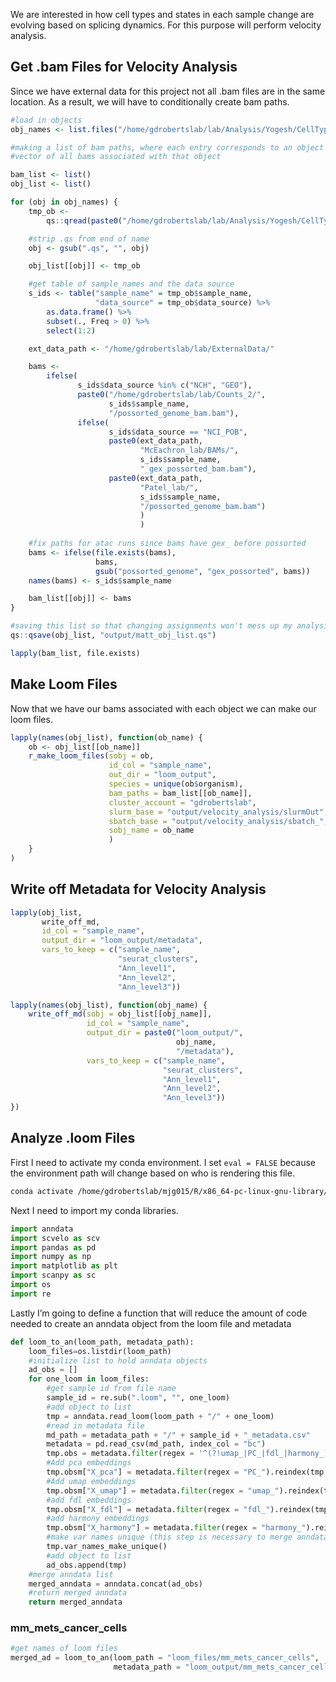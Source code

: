 We are interested in how cell types and states in each sample change are evolving based on splicing dynamics. For this purpose will perform velocity analysis.

## Get .bam Files for Velocity Analysis

Since we have external data for this project not all .bam files are in the same location. As a result, we will have to conditionally create bam paths.

```r
#load in objects
obj_names <- list.files("/home/gdrobertslab/lab/Analysis/Yogesh/CellTypeAnnRefs/output/seurat_objects/tumor_vs_stroma/")

#making a list of bam paths, where each entry corresponds to an object and is a
#vector of all bams associated with that object

bam_list <- list()
obj_list <- list()

for (obj in obj_names) {
    tmp_ob <-
        qs::qread(paste0("/home/gdrobertslab/lab/Analysis/Yogesh/CellTypeAnnRefs/output/seurat_objects/tumor_vs_stroma/", obj)) #nolint

    #strip .qs from end of name
    obj <- gsub(".qs", "", obj)

    obj_list[[obj]] <- tmp_ob

    #get table of sample_names and the data source
    s_ids <- table("sample_name" = tmp_ob$sample_name,
                   "data_source" = tmp_ob$data_source) %>%
        as.data.frame() %>%
        subset(., Freq > 0) %>%
        select(1:2)

    ext_data_path <- "/home/gdrobertslab/lab/ExternalData/"

    bams <-
        ifelse(
               s_ids$data_source %in% c("NCH", "GEO"),
               paste0("/home/gdrobertslab/lab/Counts_2/",
                      s_ids$sample_name,
                      "/possorted_genome_bam.bam"),
               ifelse(
                      s_ids$data_source == "NCI_POB",
                      paste0(ext_data_path,
                             "McEachron_lab/BAMs/",
                             s_ids$sample_name,
                             "_gex_possorted_bam.bam"),
                      paste0(ext_data_path,
                             "Patel_lab/",
                             s_ids$sample_name,
                             "/possorted_genome_bam.bam")
                             )
                             )
    
    #fix paths for atac runs since bams have gex_ before possorted
    bams <- ifelse(file.exists(bams),
                   bams,
                   gsub("possorted_genome", "gex_possorted", bams))
    names(bams) <- s_ids$sample_name

    bam_list[[obj]] <- bams
}

#saving this list so that changing assignments won't mess up my analysis
qs::qsave(obj_list, "output/matt_obj_list.qs")

lapply(bam_list, file.exists)
```

## Make Loom Files

Now that we have our bams associated with each object we can make our loom files.

```r
lapply(names(obj_list), function(ob_name) {
    ob <- obj_list[[ob_name]]
    r_make_loom_files(sobj = ob,
                      id_col = "sample_name",
                      out_dir = "loom_output",
                      species = unique(ob$organism),
                      bam_paths = bam_list[[ob_name]],
                      cluster_account = "gdrobertslab",
                      slurm_base = "output/velocity_analysis/slurmOut",
                      sbatch_base = "output/velocity_analysis/sbatch_",
                      sobj_name = ob_name
                      )
    }
)
```

## Write off Metadata for Velocity Analysis

```r
lapply(obj_list,
       write_off_md,
       id_col = "sample_name",
       output_dir = "loom_output/metadata",
       vars_to_keep = c("sample_name",
                        "seurat_clusters",
                        "Ann_level1",
                        "Ann_level2",
                        "Ann_level3"))

lapply(names(obj_list), function(obj_name) {
    write_off_md(sobj = obj_list[[obj_name]],
                 id_col = "sample_name",
                 output_dir = paste0("loom_output/",
                                     obj_name,
                                     "/metadata"),
                 vars_to_keep = c("sample_name",
                                  "seurat_clusters",
                                  "Ann_level1",
                                  "Ann_level2",
                                  "Ann_level3"))
})
```

## Analyze .loom Files

First I need to activate my conda environment. I set `eval = FALSE` because the environment path will change based on who is rendering this file.

```bash
conda activate /home/gdrobertslab/mjg015/R/x86_64-pc-linux-gnu-library/4.3/rrrSingleCellUtils/r_rna_velo
```

Next I need to import my conda libraries.

```python
import anndata
import scvelo as scv
import pandas as pd
import numpy as np
import matplotlib as plt
import scanpy as sc
import os
import re
```

Lastly I'm going to define a function that will reduce the amount of code needed
to create an anndata object from the loom file and metadata

```python
def loom_to_an(loom_path, metadata_path):
    loom_files=os.listdir(loom_path)
    #initialize list to hold anndata objects
    ad_obs = []
    for one_loom in loom_files:
        #get sample id from file name
        sample_id = re.sub(".loom", "", one_loom)
        #add object to list
        tmp = anndata.read_loom(loom_path + "/" + one_loom)
        #read in metadata file
        md_path = metadata_path + "/" + sample_id + "_metadata.csv"
        metadata = pd.read_csv(md_path, index_col = "bc")
        tmp.obs = metadata.filter(regex = '^(?!umap_|PC_|fdl_|harmony_).*$').reindex(tmp.obs.index)
        #Add pca embeddings
        tmp.obsm["X_pca"] = metadata.filter(regex = "PC_").reindex(tmp.obs.index).to_numpy()
        #Add umap embeddings
        tmp.obsm["X_umap"] = metadata.filter(regex = "umap_").reindex(tmp.obs.index).to_numpy()
        #add fdl embeddings
        tmp.obsm["X_fdl"] = metadata.filter(regex = "fdl_").reindex(tmp.obs.index).to_numpy()
        #add harmony embeddings
        tmp.obsm["X_harmony"] = metadata.filter(regex = "harmony_").reindex(tmp.obs.index).to_numpy ()
        #make var names unique (this step is necessary to merge anndata list)
        tmp.var_names_make_unique()
        #add object to list
        ad_obs.append(tmp)
    #merge anndata list
    merged_anndata = anndata.concat(ad_obs)
    #return merged anndata
    return merged_anndata


```

### mm_mets_cancer_cells

```python
#get names of loom files
merged_ad = loom_to_an(loom_path = "loom_files/mm_mets_cancer_cells",
                       metadata_path = "loom_output/mm_mets_cancer_cells/metadata")
```